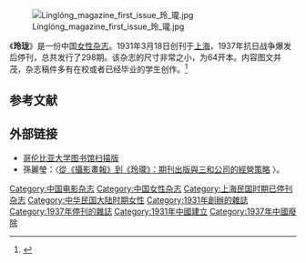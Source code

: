 [[File:Línglóng_magazine_first_issue_玲_瓏.jpg|thumb]]

《'''玲珑'''》是一份中国[[女性杂志|女性杂志]]。1931年3月18日创刊于[[上海市_(中華民國)|上海]]，1937年抗日战争爆发后停刊，总共发行了298期。该杂志的尺寸非常之小，为64开本。内容图文并茂，杂志稿件多有在校或者已经毕业的学生创作。<ref>{{cite web|url=http://www.oldbeijing.net/Article/bowu/tsph/13838.html|title=上世纪最时髦的小家碧玉|deadurl=yes|archiveurl=https://web.archive.org/web/20100822054231/http://www.oldbeijing.net/Article/bowu/tsph/13838.html|archivedate=2010-08-22}}</ref>

==参考文献==
{{Reflist}}

==外部链接==
*[http://www.columbia.edu/cu/lweb/digital/collections/linglong/index.html 哥伦比亚大学图书馆扫描版] {{Wayback|url=http://www.columbia.edu/cu/lweb/digital/collections/linglong/index.html |date=20100819164018 }}
*孫麗瑩：〈[http://www.mh.sinica.edu.tw/MHDocument/PublicationDetail/PublicationDetail_1592.pdf 從《攝影畫報》到《玲瓏》：期刊出版與三和公司的經營策略] {{Wayback|url=http://www.mh.sinica.edu.tw/MHDocument/PublicationDetail/PublicationDetail_1592.pdf |date=20171013172729 }}〉。

{{Pub-stub}}
[[Category:中国电影杂志|Category:中国电影杂志]]
[[Category:中国女性杂志|Category:中国女性杂志]]
[[Category:上海民国时期已停刊杂志|Category:上海民国时期已停刊杂志]]
[[Category:中华民国大陆时期女性|Category:中华民国大陆时期女性]]
[[Category:1931年創辦的雜誌|Category:1931年創辦的雜誌]]
[[Category:1937年停刊的雜誌|Category:1937年停刊的雜誌]]
[[Category:1931年中國建立|Category:1931年中國建立]]
[[Category:1937年中國廢除|Category:1937年中國廢除]]